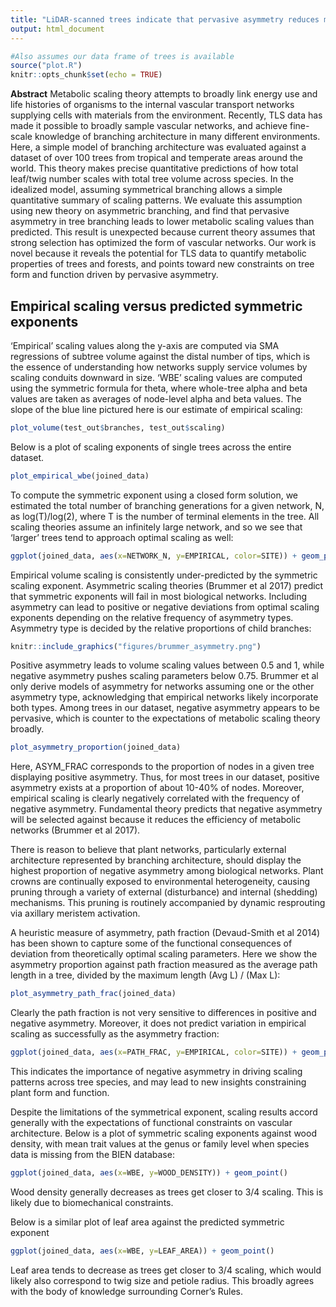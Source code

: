 ```yaml
---
title: "LiDAR-scanned trees indicate that pervasive asymmetry reduces metabolic scaling efficiency"
output: html_document
---
```


```r
#Also assumes our data frame of trees is available
source("plot.R")
knitr::opts_chunk$set(echo = TRUE)
```

**Abstract**
Metabolic scaling theory attempts to broadly link energy use and life histories of organisms to the internal vascular transport networks supplying cells with materials from the environment. Recently, TLS data has made it possible to broadly sample vascular networks, and achieve fine-scale knowledge of branching architecture in many different environments. Here, a simple model of branching architecture was evaluated against a dataset of over 100 trees from tropical and temperate areas around the world. This theory makes precise quantitative predictions of how total leaf/twig number scales with total tree volume across species. In the idealized model, assuming symmetrical branching allows a simple quantitative summary of scaling patterns. We evaluate this assumption using new theory on asymmetric branching, and find that pervasive asymmetry in tree branching leads to lower metabolic scaling values than predicted. This result is unexpected because current theory assumes that strong selection has optimized the form of vascular networks. Our work is novel because it reveals the potential for TLS data to quantify metabolic properties of trees and forests, and points toward new constraints on tree form and function driven by pervasive asymmetry.        

## Empirical scaling versus predicted symmetric exponents

'Empirical' scaling values along the y-axis are computed via SMA regressions of subtree volume against the distal number of tips, which is the essence of understanding how networks supply service volumes by scaling conduits downward in size. 'WBE' scaling values are computed using the symmetric formula for theta, where whole-tree alpha and beta values are taken as averages of node-level alpha and beta values.
The slope of the blue line pictured here is our estimate of empirical scaling:

```r
plot_volume(test_out$branches, test_out$scaling)
```

Below is a plot of scaling exponents of single trees across the entire dataset.  

```r
plot_empirical_wbe(joined_data)
```

To compute the symmetric exponent using a closed form solution, we estimated the total number of branching generations for a given network, N, as log(T)/log(2), where T is the number of terminal elements in the tree. All scaling theories assume an infinitely large network, and so we see that 'larger' trees tend to approach optimal scaling as well:

```r
ggplot(joined_data, aes(x=NETWORK_N, y=EMPIRICAL, color=SITE)) + geom_point()
```

Empirical volume scaling is consistently under-predicted by the symmetric scaling exponent. 
Asymmetric scaling theories (Brummer et al 2017) predict that symmetric exponents will fail in most biological networks. Including asymmetry can lead to positive or negative deviations from optimal scaling exponents depending on the relative frequency
of asymmetry types. Asymmetry type is decided by the relative proportions of child branches:
```r
knitr::include_graphics("figures/brummer_asymmetry.png")
```

Positive asymmetry leads to volume scaling values between 0.5 and 1, while negative asymmetry pushes scaling parameters below 0.75.
Brummer et al only derive models of asymmetry for networks assuming one or the other asymmetry type, acknowledging that empirical
networks likely incorporate both types. Among trees in our dataset, negative asymmetry appears to be pervasive, which is counter
to the expectations of metabolic scaling theory broadly. 

```r
plot_asymmetry_proportion(joined_data)
```

Here, ASYM_FRAC corresponds to the proportion of nodes in a given tree displaying positive asymmetry. Thus, for most trees in our dataset, positive asymmetry exists at a proportion of about 10-40% of nodes. Moreover, empirical scaling is clearly negatively correlated with the frequency of negative asymmetry. Fundamental theory predicts that negative asymmetry will be selected against because it reduces the efficiency of metabolic networks (Brummer et al 2017).

There is reason to believe that plant networks, particularly external architecture represented by branching architecture, should display the highest proportion of negative asymmetry among biological networks. Plant crowns are continually exposed to environmental heterogeneity, causing pruning through a variety of external (disturbance) and internal (shedding) mechanisms. This pruning is routinely accompanied by dynamic resprouting via axillary meristem activation. 

A heuristic measure of asymmetry, path fraction (Devaud-Smith et al 2014) has been shown to capture some of the functional consequences of deviation from theoretically optimal scaling parameters. Here we show the asymmetry proportion against path fraction measured as the average path length in a tree, divided by the maximum length (Avg L) / (Max L):

```r
plot_asymmetry_path_frac(joined_data)
```

Clearly the path fraction is not very sensitive to differences in positive and negative asymmetry. Moreover, it does not predict variation in empirical scaling as successfully as the asymmetry fraction:

```r
ggplot(joined_data, aes(x=PATH_FRAC, y=EMPIRICAL, color=SITE)) + geom_point()
```

This indicates the importance of negative asymmetry in driving scaling patterns across tree species, and may lead to new insights constraining plant form and function.

Despite the limitations of the symmetrical exponent, scaling results accord generally with the expectations of functional constraints on vascular architecture. Below is a plot of symmetric scaling exponents against wood density, with mean trait values at the genus or family level when species data is missing from the BIEN database:

```r
ggplot(joined_data, aes(x=WBE, y=WOOD_DENSITY)) + geom_point()
```

Wood density generally decreases as trees get closer to 3/4 scaling. This is likely due to biomechanical constraints.

Below is a similar plot of leaf area against the predicted symmetric exponent

```r
ggplot(joined_data, aes(x=WBE, y=LEAF_AREA)) + geom_point()
```

Leaf area tends to decrease as trees get closer to 3/4 scaling, which would likely also correspond to twig size and petiole radius. This broadly agrees with the body of knowledge surrounding Corner's Rules.